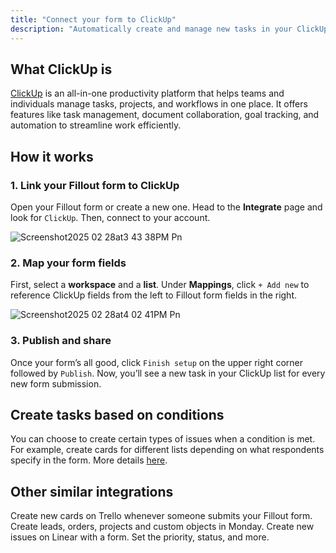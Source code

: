 ```yaml
---
title: "Connect your form to ClickUp"
description: "Automatically create and manage new tasks in your ClickUp list when someone submits your Fillout form."
---
```


## What ClickUp is

[ClickUp](https://clickup.com/) is an all-in-one productivity platform that helps teams and individuals manage tasks, projects, and workflows in one place. It offers features like task management, document collaboration, goal tracking, and automation to streamline work efficiently.

## How it works

### **1. Link your Fillout form to ClickUp**

Open your Fillout form or create a new one. Head to the **Integrate** page and look for `ClickUp`. Then, connect to your account.

![Screenshot2025 02 28at3 43 38PM Pn](/images/Screenshot2025-02-28at3.43.38PM.png)

### **2. Map your form fields**

First, select a **workspace** and a **list**. Under **Mappings**, click `+ Add new` to reference ClickUp fields from the left to Fillout form fields in the right.

![Screenshot2025 02 28at4 02 41PM Pn](/images/Screenshot2025-02-28at4.02.41PM.png)

### **3. Publish and share**

Once your form’s all good, click `Finish setup` on the upper right corner followed by `Publish`. Now, you’ll see a new task in your ClickUp list for every new form submission.

## Create tasks based on conditions

You can choose to create certain types of issues when a condition is met. For example, create cards for different lists depending on what respondents specify in the form. More details [here](https://www.notion.so/Conditional-integration-logic-180148986f5d47b981b5de5580b00169?pvs=21).

## Other similar integrations

<CardGroup cols={3}>
  <Card title="Connect your form to Trello" icon="square-kanban" iconType="regular" color="#FFC738">
Create new cards on Trello whenever someone submits your Fillout form.
  </Card>
  <Card title="Sync responses to Monday" icon="columns-3" iconType="regular" color="#FFC738">
Create leads, orders, projects and custom objects in Monday.
  </Card>
  <Card title="Connect your form to Linear" icon="diagram-venn" iconType="regular" color="#FFC738">
Create new issues on Linear with a form. Set the priority, status, and more.
  </Card>
</CardGroup>